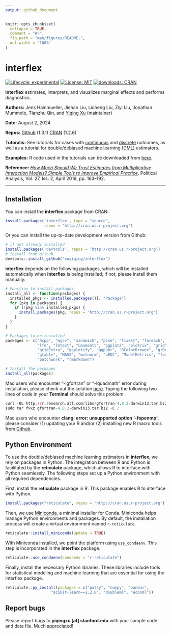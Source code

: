 ```yaml
---
output: github_document
---
```


<!-- README.md is generated from README.Rmd. Please edit that file -->

```r
knitr::opts_chunk$set(
  collapse = TRUE,
  comment = "#>",
  fig.path = "man/figures/README-",
  out.width = "100%"
)
```

# interflex

<!-- badges: start -->
[![Lifecycle: experimental](https://img.shields.io/badge/lifecycle-stable-green.svg)](https://www.tidyverse.org/lifecycle/#stablel)
[![License: MIT](https://img.shields.io/badge/License-MIT-yellow.svg)](https://opensource.org/licenses/MIT)
[![downloads: CRAN](https://cranlogs.r-pkg.org/badges/grand-total/interflex)](https://www.datasciencemeta.com/rpackages)
<!-- badges: end -->

**interflex** estimates, interprets, and visualizes marginal effects and performs diagnostics.

**Authors:** Jens Hainmueller, Jiehan Liu, Licheng Liu, Ziyi Liu, Jonathan Mummolo, Tianzhu Qin,  and [Yiqing Xu](https://yiqingxu.org/) (maintainer)

**Date:** August 2, 2024

**Repos:** [Github](https://github.com/xuyiqing/interflex) (1.3.1)
[CRAN](https://cran.r-project.org/web/packages/interflex/index.html) (1.2.6)

**Tutoralis:** See tutorials for cases with [continuous](https://yiqingxu.org/packages/interflex/articles/continuous.html) and [discrete](https://yiqingxu.org/packages/interflex/articles/discrete.html) outcomes, as well as a tutorial for double/debiased machine learning ([DML](https://yiqingxu.org/packages/interflex/articles/dml.html)) estimators. 

**Examples:** R code used in the tutorials can be downloaded from [here](examples.R).

**Reference:** [*How Much Should We Trust Estimates from Multiplicative Interaction Models? Simple Tools to Improve Empirical Practice*](http://bit.ly/HMX2019). Political Analysis, Vol. 27, Iss. 2, April 2019, pp. 163--192.

---

## Installation

You can install the **interflex** package from CRAN: 
```r
install.packages('interflex', type = "source", 
                 repos = 'http://cran.us.r-project.org') 
```

Or you can install the up-to-date development version from Github:  
```r
# if not already installed
install.packages('devtools', repos = 'http://cran.us.r-project.org') 
# install from github
devtools::install_github('xuyiqing/interflex')
```

**interflex** depends on the following packages, which will be installed automatically when **interflex** is being installed; if not, please install them manually:  
```r
# Function to install packages
install_all <- function(packages) {
  installed_pkgs <- installed.packages()[, "Package"]
  for (pkg in packages) {
    if (!pkg %in% installed_pkgs) {
      install.packages(pkg, repos = 'http://cran.us.r-project.org')
    }
  }
}

# Packages to be installed
packages <- c("Rcpp", "mgcv", "sandwich", "pcse", "fixest", "foreach", "doParallel", 
              "lfe", "lmtest", "Lmoments", "ggplot2", "plotrix", "grid", 
              "gridExtra", "ggplotify", "ggpubr", "RColorBrewer", "grDevices", 
              "gtable", "MASS", "mvtnorm", "pROC", "ModelMetrics", "foreign",
              "patchwork", "rmarkdown")

# Install the packages
install_all(packages)
```
Mac users who encounter "-lgfortran" or "-lquadmath" error during installation, please check out the solution [here](http://thecoatlessprofessor.com/programming/rcpp-rcpparmadillo-and-os-x-mavericks-lgfortran-and-lquadmath-error/). Typing the following two lines of code in your **Terminal** should solve this problem.
```r
curl -OL http://r.research.att.com/libs/gfortran-4.8.2-darwin13.tar.bz2
sudo tar fvxz gfortran-4.8.2-darwin13.tar.bz2 -C /
```
Mac users who encounter **clang: error: unsupported option '-fopenmp'**, please consider (1) updating your R and/or (2) installing new R macro tools from [Github](https://github.com/rmacoslib/r-macos-rtools/releases/tag/v3.1.0).

## Python Environment

To use the double/debiased machine learning estimators in **interflex**, we rely on packages in Python. The integration between R and Python is facilitated by the **reticulate** package, which allows R to interface with Python seamlessly. The following steps set up a Python environment with all required dependencies.

First, install the **reticulate** package in R. This package enables R to interface with Python.

```r
install.packages("reticulate", repos = 'http://cran.us.r-project.org')
```

Then, we use [Miniconda](https://docs.anaconda.com/free/miniconda/), a minimal installer for Conda. Miniconda helps manage Python environments and packages. By default, the installation process will create a virtual environment named `r-reticulate`. 

```r
reticulate::install_miniconda(update = TRUE)
```

With Miniconda installed, we point the platform using `use_condaenv`. This step is incorporated in the **interflex** package.

```r
reticulate::use_condaenv(condaenv = "r-reticulate")
```

Finally, install the necessary Python libraries. These libraries include tools for statistical modeling and machine learning that are essential for using the interflex package.

```r
reticulate::py_install(packages = c("patsy", "numpy", "pandas", 
                    "scikit-learn==1.2.0", "doubleml", "econml"))
```


## Report bugs

Please report bugs to **yiqingxu [at] stanford.edu** with your sample code and data file. Much appreciated!


